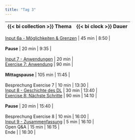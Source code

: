 ```yaml
---
title: "Tag 3"
---
```


| {{< bi collection >}} Thema | {{< bi clock >}} Dauer | Start | 
|-------|--------|

| [Input 6a - Möglichkeiten & Grenzen](/slides/6a-grenzen/index.html) | 45 min | 8:50 |
|
| **Pause** | 20 min | 9:35 |
|
| [Input 7 - Anwendungen](/slides/7-anwendungen/index.html) | 20 min |
| [Exercise 7: Anwendung](/exercises/7-anwendung.qmd) | 90 min |
|
| **Mittagspause** | 105 min | 11:45 |
|
| Besprechung Exercise 7 | 10 min | 13:30 |
| [Input 8 - Geschichte des DL](/slides/8-historie//index.html) | 30 min | 13:40 |
| [Exercise 8: Nächste Schritte](/exercises/8-schritte.qmd) | 90 min | 14:10 |
|
| **Pause** | 20 min | 15:40 |
|
| Besprechung Exercise 8  | 10 min | 16:00 |
| [Input 9 - Zusammenfassung](/slides/9-zusammenfassung/index.html) | 5 min | 16:10 |
| Open Q&A | 15 min | 16:15 |
| Ende | | 16:30 |

